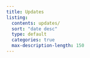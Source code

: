 ```yaml
---
title: Updates
listing:
  contents: updates/
  sort: "date desc"
  type: default
  categories: true
  max-description-length: 150
---
```

